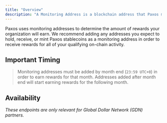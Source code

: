 ```yaml
---
title: "Overview"
description: "A Monitoring Address is a blockchain address that Paxos monitors daily for eligible stablecoin activity."
---
```


Paxos uses monitoring addresses to determine the amount of rewards your organization will earn. We recommend adding any addresses you expect to hold, receive, or mint Paxos stablecoins as a monitoring address in order to receive rewards for all of your qualifying on-chain activity.

## Important Timing

> Monitoring addresses must be added by month end (`23:59 UTC+0`) in order to earn rewards for that month. Addresses added after month end will start earning rewards for the following month.

## Availability

*These endpoints are only relevant for Global Dollar Network (GDN) partners.*

